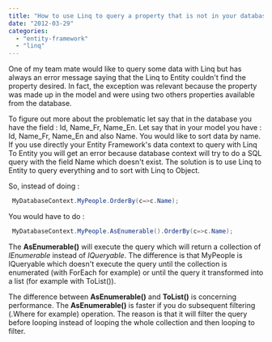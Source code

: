 ```yaml
---
title: "How to use Linq to query a property that is not in your database but in your class model"
date: "2012-03-29"
categories: 
  - "entity-framework"
  - "linq"
---
```


One of my team mate would like to query some data with Linq but has always an error message saying that the Linq to Entity couldn't find the property desired. In fact, the exception was relevant because the property was made up in the model and were using two others properties available from the database.

To figure out more about the problematic let say that in the database you have the field : Id, Name\_Fr, Name\_En. Let say that in your model you have : Id, Name\_Fr, Name\_En and also Name. You would like to sort data by name. If you use directly your Entity Framework's data context to query with Linq To Entity you will get an error because database context will try to do a SQL query with the field Name which doesn't exist. The solution is to use Linq to Entity to query everything and to sort with Linq to Object.

So, instead of doing : 
```csharp
 MyDatabaseContext.MyPeople.OrderBy(c=>c.Name); 
```

You would have to do : 
```csharp
 MyDatabaseContext.MyPeople.AsEnumerable().OrderBy(c=>c.Name); 
```

The **AsEnumerable()** will execute the query which will return a collection of _IEnumerable_ instead of _IQueryable_. The difference is that MyPeople is IQueryable which doesn't execute the query until the collection is enumerated (with ForEach for example) or until the query it transformed into a list (for example with ToList()).

The difference between **AsEnumerable()** and **ToList()** is concerning performance. The **AsEnumerable()** is faster if you do subsequent filtering (.Where for example) operation. The reason is that it will filter the query before looping instead of looping the whole collection and then looping to filter.
